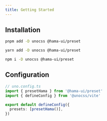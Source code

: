 ```yaml
---
title: Getting Started
---
```



## Installation

<Tabs syncKey="package-manager">
  <TabItem label="pnpm">
  
```bash
pnpm add -D unocss @hama-ui/preset
```

  </TabItem>
  <TabItem label="yarn">
  
```bash
yarn add -D unocss @hama-ui/preset
```

  </TabItem>
  <TabItem label="npm">
  
```bash
npm i -D unocss @hama-ui/preset
```
  
  </TabItem>
</Tabs>

## Configuration

```ts
// uno.config.ts
import { presetHama } from '@hama-ui/preset'
import { defineConfig } from '@unocss/vite'

export default defineConfig({
  presets: [presetHama()],
})
```
